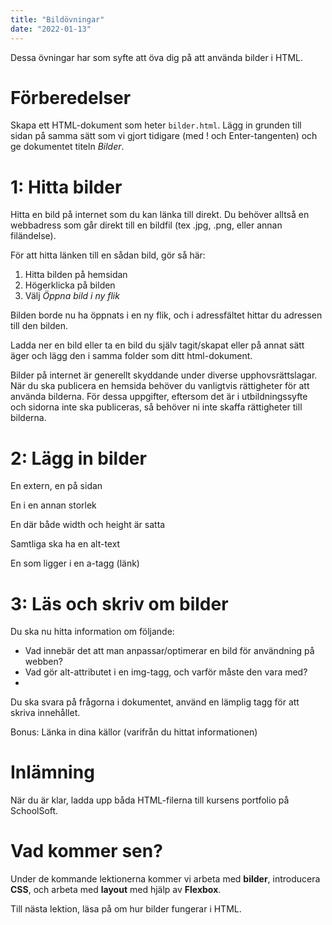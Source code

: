 ```yaml
---
title: "Bildövningar"
date: "2022-01-13"
---
```


Dessa övningar har som syfte att öva dig på att använda bilder i HTML.

# Förberedelser

Skapa ett HTML-dokument som heter `bilder.html`. Lägg in grunden till sidan på samma sätt som vi gjort tidigare (med ! och Enter-tangenten) och ge dokumentet titeln *Bilder*.

# 1: Hitta bilder

Hitta en bild på internet som du kan länka till direkt. Du behöver alltså en webbadress som går direkt till en bildfil (tex .jpg, .png, eller annan filändelse).

För att hitta länken till en sådan bild, gör så här:
1. Hitta bilden på hemsidan
2. Högerklicka på bilden
3. Välj *Öppna bild i ny flik*

Bilden borde nu ha öppnats i en ny flik, och i adressfältet hittar du adressen till den bilden.

Ladda ner en bild eller ta en bild du själv tagit/skapat eller på annat sätt äger och lägg den i samma folder som ditt html-dokument.

<Notice>

Bilder på internet är generellt skyddande under diverse upphovsrättslagar. När du ska publicera en hemsida behöver du vanligtvis rättigheter för att använda bilderna. För dessa uppgifter, eftersom det är i utbildningssyfte och sidorna inte ska publiceras, så behöver ni inte skaffa rättigheter till bilderna.

</Notice>

# 2: Lägg in bilder

En extern, en på sidan

En i en annan storlek

En där både width och height är satta

Samtliga ska ha en alt-text

En som ligger i en a-tagg (länk)

# 3: Läs och skriv om bilder

Du ska nu hitta information om följande:
- Vad innebär det att man anpassar/optimerar en bild för användning på webben?
- Vad gör alt-attributet i en img-tagg, och varför måste den vara med?
- 

Du ska svara på frågorna i dokumentet, använd en lämplig tagg för att skriva innehållet.

Bonus: Länka in dina källor (varifrån du hittat informationen)

# Inlämning

När du är klar, ladda upp båda HTML-filerna till kursens portfolio på SchoolSoft.

# Vad kommer sen?

Under de kommande lektionerna kommer vi arbeta med **bilder**, introducera **CSS**, och arbeta med **layout** med hjälp av **Flexbox**.

Till nästa lektion, läsa på om hur bilder fungerar i HTML.